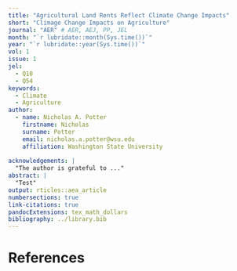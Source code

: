 ```yaml
---
title: "Agricultural Land Rents Reflect Climate Change Impacts"
short: "Climage Change Impacts on Agriculture"
journal: "AER" # AER, AEJ, PP, JEL
month: "`r lubridate::month(Sys.time())`"
year: "`r lubridate::year(Sys.time())`"
vol: 1
issue: 1
jel:
  - Q10
  - Q54
keywords:
  - Climate
  - Agriculture
author:
  - name: Nicholas A. Potter
    firstname: Nicholas
    surname: Potter
    email: nicholas.a.potter@wsu.edu
    affiliation: Washington State University
    
acknowledgements: |
  "The author is grateful to ..."
abstract: |
  "Test"
output: rticles::aea_article
numbersections: true
link-citations: true
pandocExtensions: tex_math_dollars
bibliography: ../library.bib
---
```


# References
